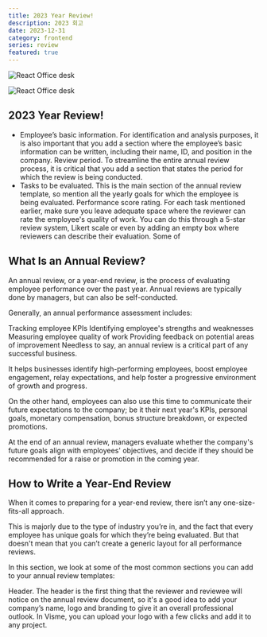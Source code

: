 ```yaml
---
title: 2023 Year Review!
description: 2023 회고
date: 2023-12-31
category: frontend
series: review
featured: true
---
```


![React Office desk](./images/default_thumbnail.webp)

![React Office desk](./review-series/images/review-series_thumbnail.webp)

## 2023 Year Review!

- Employee’s basic information. For identification and analysis purposes, it is also important that you add a section where the employee’s basic information can be written, including their name, ID, and position in the company.
  Review period. To streamline the entire annual review process, it is critical that you add a section that states the period for which the review is being conducted.
- Tasks to be evaluated. This is the main section of the annual review template, so mention all the yearly goals for which the employee is being evaluated.
  Performance score rating. For each task mentioned earlier, make sure you leave adequate space where the reviewer can rate the employee's quality of work. You can do this through a 5-star review system, Likert scale or even by adding an empty box where reviewers can describe their evaluation. Some of

## What Is an Annual Review?

An annual review, or a year-end review, is the process of evaluating employee performance over the past year. Annual reviews are typically done by managers, but can also be self-conducted.

Generally, an annual performance assessment includes:

Tracking employee KPIs
Identifying employee's strengths and weaknesses
Measuring employee quality of work
Providing feedback on potential areas of improvement
Needless to say, an annual review is a critical part of any successful business.

It helps businesses identify high-performing employees, boost employee engagement, relay expectations, and help foster a progressive environment of growth and progress.

On the other hand, employees can also use this time to communicate their future expectations to the company; be it their next year's KPIs, personal goals, monetary compensation, bonus structure breakdown, or expected promotions.

At the end of an annual review, managers evaluate whether the company's future goals align with employees' objectives, and decide if they should be recommended for a raise or promotion in the coming year.

## How to Write a Year-End Review

When it comes to preparing for a year-end review, there isn’t any one-size-fits-all approach.

This is majorly due to the type of industry you’re in, and the fact that every employee has unique goals for which they’re being evaluated. But that doesn't mean that you can’t create a generic layout for all performance reviews.

In this section, we look at some of the most common sections you can add to your annual review templates:

Header. The header is the first thing that the reviewer and reviewee will notice on the annual review document, so it's a good idea to add your company’s name, logo and branding to give it an overall professional outlook. In Visme, you can upload your logo with a few clicks and add it to any project.
